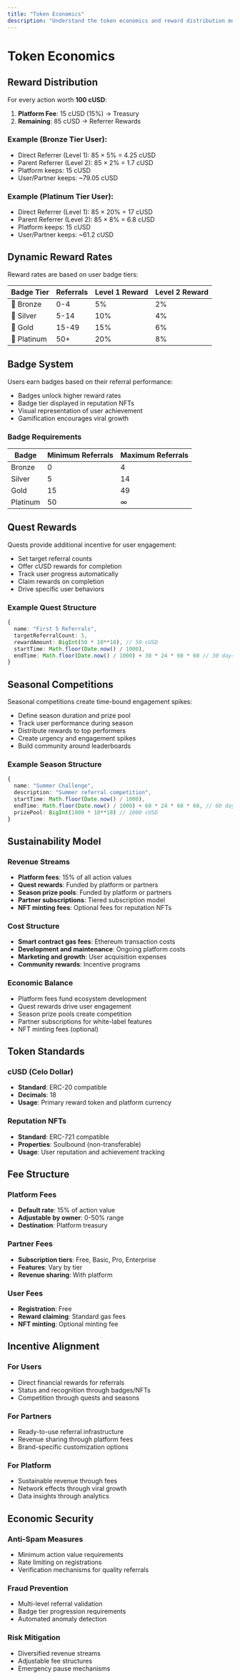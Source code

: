 ```yaml
---
title: "Token Economics"
description: "Understand the token economics and reward distribution model of CeloRefer"
---
```


# Token Economics

## Reward Distribution

For every action worth **100 cUSD**:
1. **Platform Fee**: 15 cUSD (15%) → Treasury
2. **Remaining**: 85 cUSD → Referrer Rewards

### Example (Bronze Tier User):
- Direct Referrer (Level 1): 85 × 5% = 4.25 cUSD
- Parent Referrer (Level 2): 85 × 2% = 1.7 cUSD
- Platform keeps: 15 cUSD
- User/Partner keeps: ~79.05 cUSD

### Example (Platinum Tier User):
- Direct Referrer (Level 1): 85 × 20% = 17 cUSD
- Parent Referrer (Level 2): 85 × 8% = 6.8 cUSD
- Platform keeps: 15 cUSD
- User/Partner keeps: ~61.2 cUSD

## Dynamic Reward Rates

Reward rates are based on user badge tiers:

| Badge Tier | Referrals | Level 1 Reward | Level 2 Reward |
|------------|-----------|----------------|----------------|
| 🥉 Bronze | 0-4 | 5% | 2% |
| 🥈 Silver | 5-14 | 10% | 4% |
| 🥇 Gold | 15-49 | 15% | 6% |
| 💎 Platinum | 50+ | 20% | 8% |

## Badge System

Users earn badges based on their referral performance:
- Badges unlock higher reward rates
- Badge tier displayed in reputation NFTs
- Visual representation of user achievement
- Gamification encourages viral growth

### Badge Requirements

| Badge | Minimum Referrals | Maximum Referrals |
|-------|-------------------|-------------------|
| Bronze | 0 | 4 |
| Silver | 5 | 14 |
| Gold | 15 | 49 |
| Platinum | 50 | ∞ |

## Quest Rewards

Quests provide additional incentive for user engagement:
- Set target referral counts
- Offer cUSD rewards for completion
- Track user progress automatically
- Claim rewards on completion
- Drive specific user behaviors

### Example Quest Structure
```typescript
{
  name: "First 5 Referrals",
  targetReferralCount: 5,
  rewardAmount: BigInt(50 * 10**18), // 50 cUSD
  startTime: Math.floor(Date.now() / 1000),
  endTime: Math.floor(Date.now() / 1000) + 30 * 24 * 60 * 60 // 30 days
}
```

## Seasonal Competitions

Seasonal competitions create time-bound engagement spikes:
- Define season duration and prize pool
- Track user performance during season
- Distribute rewards to top performers
- Create urgency and engagement spikes
- Build community around leaderboards

### Example Season Structure
```typescript
{
  name: "Summer Challenge",
  description: "Summer referral competition",
  startTime: Math.floor(Date.now() / 1000),
  endTime: Math.floor(Date.now() / 1000) + 60 * 24 * 60 * 60, // 60 days
  prizePool: BigInt(1000 * 10**18) // 1000 cUSD
}
```

## Sustainability Model

### Revenue Streams
- **Platform fees**: 15% of all action values
- **Quest rewards**: Funded by platform or partners
- **Season prize pools**: Funded by platform or partners
- **Partner subscriptions**: Tiered subscription model
- **NFT minting fees**: Optional fees for reputation NFTs

### Cost Structure
- **Smart contract gas fees**: Ethereum transaction costs
- **Development and maintenance**: Ongoing platform costs
- **Marketing and growth**: User acquisition expenses
- **Community rewards**: Incentive programs

### Economic Balance
- Platform fees fund ecosystem development
- Quest rewards drive user engagement
- Season prize pools create competition
- Partner subscriptions for white-label features
- NFT minting fees (optional)

## Token Standards

### cUSD (Celo Dollar)
- **Standard**: ERC-20 compatible
- **Decimals**: 18
- **Usage**: Primary reward token and platform currency

### Reputation NFTs
- **Standard**: ERC-721 compatible
- **Properties**: Soulbound (non-transferable)
- **Usage**: User reputation and achievement tracking

## Fee Structure

### Platform Fees
- **Default rate**: 15% of action value
- **Adjustable by owner**: 0-50% range
- **Destination**: Platform treasury

### Partner Fees
- **Subscription tiers**: Free, Basic, Pro, Enterprise
- **Features**: Vary by tier
- **Revenue sharing**: With platform

### User Fees
- **Registration**: Free
- **Reward claiming**: Standard gas fees
- **NFT minting**: Optional minting fee

## Incentive Alignment

### For Users
- Direct financial rewards for referrals
- Status and recognition through badges/NFTs
- Competition through quests and seasons

### For Partners
- Ready-to-use referral infrastructure
- Revenue sharing through platform fees
- Brand-specific customization options

### For Platform
- Sustainable revenue through fees
- Network effects through viral growth
- Data insights through analytics

## Economic Security

### Anti-Spam Measures
- Minimum action value requirements
- Rate limiting on registrations
- Verification mechanisms for quality referrals

### Fraud Prevention
- Multi-level referral validation
- Badge tier progression requirements
- Automated anomaly detection

### Risk Mitigation
- Diversified revenue streams
- Adjustable fee structures
- Emergency pause mechanisms